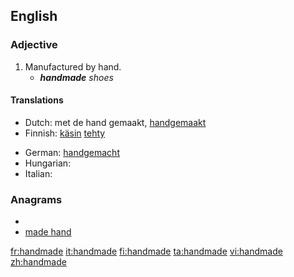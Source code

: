 ==English==

===Adjective===
{{en-adj|-}}

# Manufactured by hand.
#* '''''handmade''' shoes''

====Translations====
{{trans-top|made by hand}}
* Dutch: met de hand gemaakt, [[handgemaakt]]
* Finnish: [[käsin]] [[tehdä|tehty]]
{{trans-mid}}
* German: [[handgemacht]]
* Hungarian: {{t|hu|kézzel készített}}
* Italian: {{t-|it|fatto a mano}}
{{trans-bottom}}

===Anagrams===
* {{alphagram|aaddehmn}}
* [[made hand#English|made hand]]

[[fr:handmade]]
[[it:handmade]]
[[fi:handmade]]
[[ta:handmade]]
[[vi:handmade]]
[[zh:handmade]]